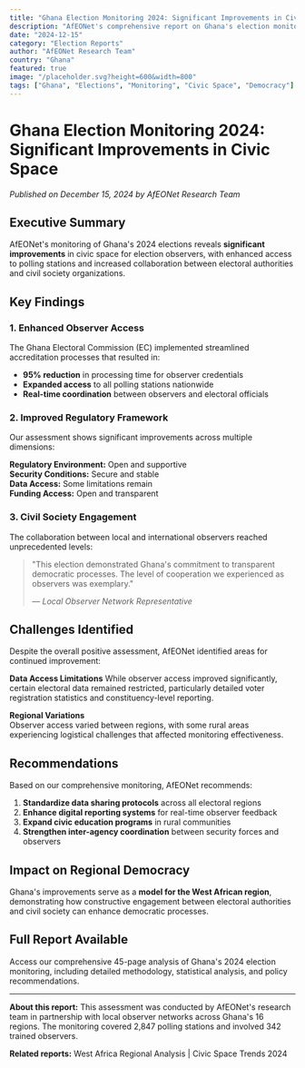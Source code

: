 ```yaml
---
title: "Ghana Election Monitoring 2024: Significant Improvements in Civic Space"
description: "AfEONet's comprehensive report on Ghana's election monitoring reveals positive developments in observer access and electoral transparency."
date: "2024-12-15"
category: "Election Reports"
author: "AfEONet Research Team"
country: "Ghana"
featured: true
image: "/placeholder.svg?height=600&width=800"
tags: ["Ghana", "Elections", "Monitoring", "Civic Space", "Democracy"]
---
```


# Ghana Election Monitoring 2024: Significant Improvements in Civic Space

*Published on December 15, 2024 by AfEONet Research Team*

## Executive Summary

AfEONet's monitoring of Ghana's 2024 elections reveals **significant improvements** in civic space for election observers, with enhanced access to polling stations and increased collaboration between electoral authorities and civil society organizations.

## Key Findings

### 1. Enhanced Observer Access

The Ghana Electoral Commission (EC) implemented streamlined accreditation processes that resulted in:
- **95% reduction** in processing time for observer credentials
- **Expanded access** to all polling stations nationwide
- **Real-time coordination** between observers and electoral officials

### 2. Improved Regulatory Framework

Our assessment shows significant improvements across multiple dimensions:

**Regulatory Environment:** Open and supportive  
**Security Conditions:** Secure and stable  
**Data Access:** Some limitations remain  
**Funding Access:** Open and transparent  

### 3. Civil Society Engagement

The collaboration between local and international observers reached unprecedented levels:

> "This election demonstrated Ghana's commitment to transparent democratic processes. The level of cooperation we experienced as observers was exemplary." 
> 
> — *Local Observer Network Representative*

## Challenges Identified

Despite the overall positive assessment, AfEONet identified areas for continued improvement:

**Data Access Limitations**
While observer access improved significantly, certain electoral data remained restricted, particularly detailed voter registration statistics and constituency-level reporting.

**Regional Variations**  
Observer access varied between regions, with some rural areas experiencing logistical challenges that affected monitoring effectiveness.

## Recommendations

Based on our comprehensive monitoring, AfEONet recommends:

1. **Standardize data sharing protocols** across all electoral regions
2. **Enhance digital reporting systems** for real-time observer feedback
3. **Expand civic education programs** in rural communities
4. **Strengthen inter-agency coordination** between security forces and observers

## Impact on Regional Democracy

Ghana's improvements serve as a **model for the West African region**, demonstrating how constructive engagement between electoral authorities and civil society can enhance democratic processes.

## Full Report Available

Access our comprehensive 45-page analysis of Ghana's 2024 election monitoring, including detailed methodology, statistical analysis, and policy recommendations.

---

**About this report:** This assessment was conducted by AfEONet's research team in partnership with local observer networks across Ghana's 16 regions. The monitoring covered 2,847 polling stations and involved 342 trained observers.

**Related reports:** West Africa Regional Analysis | Civic Space Trends 2024